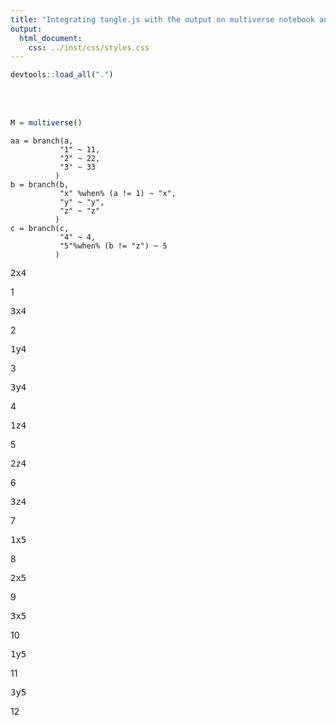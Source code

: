 ```yaml
---
title: "Integrating tangle.js with the output on multiverse notebook analysis"
output:
  html_document:
    css: ../inst/css/styles.css
---
```


```r
devtools::load_all(".")
```

<script src="./Tangle.js"></script>
<link rel="stylesheet" href="TangleKit/TangleKit.css" type="text/css">
<script type="text/javascript" src="TangleKit/mootools.js"></script>
<script type="text/javascript" src="TangleKit/sprintf.js"></script>
<script type="text/javascript" src="TangleKit/BVTouchable.js"></script>
<script type="text/javascript" src="TangleKit/TangleKit.js"></script>
<script type="text/javascript" src="./custom.js"></script>

<mv param="a" />
<br>
<mv param="b" />
<br>
<mv param="c" />

```r
M = multiverse()
```

```multiverse
aa = branch(a, 
           "1" ~ 11, 
           "2" ~ 22, 
           "3" ~ 33
          )
b = branch(b, 
           "x" %when% (a != 1) ~ "x", 
           "y" ~ "y", 
           "z" ~ "z"
          )
c = branch(c, 
           "4" ~ 4, 
           "5"%when% (b != "z") ~ 5
          )
```

<!-- ∄(a==2 <=> b==y), ((c==4 && a==1) <=> b==x), (b==z <=> c==5)  -->
<pre class='multiverse a---2 b---x c---4'>2x4</pre>
<p>1<b></b></p>
<pre class='multiverse a---3 b---x c---4'>3x4</pre>
<p>2<b></b></p>
<pre class='multiverse a---1 b---y c---4'>1y4</pre>
<p>3<b></b></p>
<pre class='multiverse a---3 b---y c---4'>3y4</pre>
<p>4<b></b></p>
<pre class='multiverse a---1 b---z c---4'>1z4</pre>
<p>5<b></b></p>
<pre class='multiverse a---2 b---z c---4'>2z4</pre>
<p>6<b></b></p>
<pre class='multiverse a---3 b---z c---4'>3z4</pre>
<p>7<b></b></p>
<pre class='multiverse a---1 b---x c---5'>1x5</pre>
<p>8<b></b></p>
<pre class='multiverse a---2 b---x c---5'>2x5</pre>
<p>9<b></b></p>
<pre class='multiverse a---3 b---x c---5'>3x5</pre>
<p>10<b></b></p>
<pre class='multiverse a---1 b---y c---5'>1y5</pre>
<p>11<b></b></p>
<pre class='multiverse a---3 b---y c---5'>3y5</pre>
<p>12<b></b></p>
<pre style="display:none;"></pre>

<mv param="a" />
<br>
<mv param="b" />
<br>
<mv param="c" />
